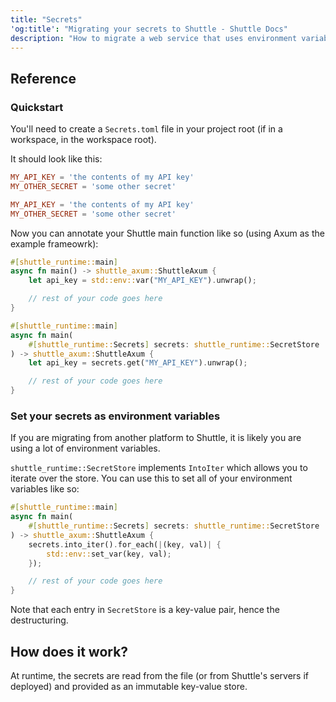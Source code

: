 ```yaml
---
title: "Secrets"
'og:title': "Migrating your secrets to Shuttle - Shuttle Docs"
description: "How to migrate a web service that uses environment variables or secrets to Shuttle"
---
```


## Reference

### Quickstart

You'll need to create a `Secrets.toml` file in your project root (if in a workspace, in the workspace root).

It should look like this:
<CodeGroup>
```toml Secrets.toml
MY_API_KEY = 'the contents of my API key'
MY_OTHER_SECRET = 'some other secret'
```
```toml Secrets.dev.toml (used locally if present)
MY_API_KEY = 'the contents of my API key'
MY_OTHER_SECRET = 'some other secret'
```
</CodeGroup>

Now you can annotate your Shuttle main function like so (using Axum as the example frameowrk):
<CodeGroup>
```rust main.rs (before)
#[shuttle_runtime::main]
async fn main() -> shuttle_axum::ShuttleAxum {
    let api_key = std::env::var("MY_API_KEY").unwrap();

    // rest of your code goes here
}
```
```rust main.rs (after)
#[shuttle_runtime::main]
async fn main(
    #[shuttle_runtime::Secrets] secrets: shuttle_runtime::SecretStore
) -> shuttle_axum::ShuttleAxum {
    let api_key = secrets.get("MY_API_KEY").unwrap();

    // rest of your code goes here
}
```
</CodeGroup>

### Set your secrets as environment variables

If you are migrating from another platform to Shuttle, it is likely you are using a lot of environment variables.

`shuttle_runtime::SecretStore` implements `IntoIter` which allows you to iterate over the store. You can use this to set all of your environment variables like so:

```rust main.rs
#[shuttle_runtime::main]
async fn main(
    #[shuttle_runtime::Secrets] secrets: shuttle_runtime::SecretStore
) -> shuttle_axum::ShuttleAxum {
    secrets.into_iter().for_each(|(key, val)| {
        std::env::set_var(key, val);
    });

    // rest of your code goes here
}
```

Note that each entry in `SecretStore` is a key-value pair, hence the destructuring.


## How does it work?
At runtime, the secrets are read from the file (or from Shuttle's servers if deployed) and provided as an immutable key-value store.
